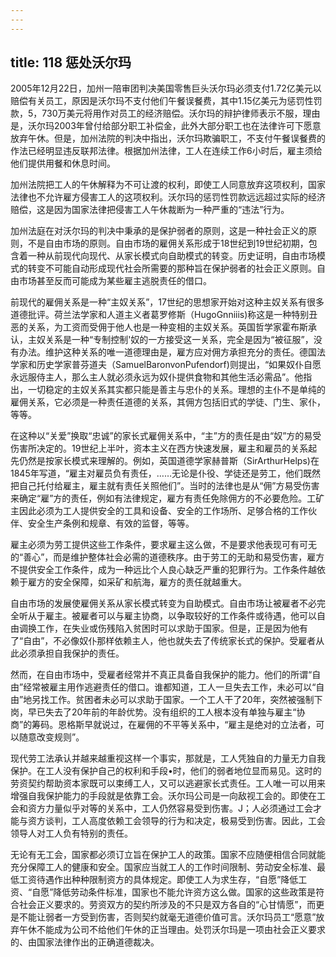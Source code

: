 ```yaml
---
---
---
```

title: 118 惩处沃尔玛
---




2005年12月22日，加州一陪审团判决美国零售巨头沃尔玛必须支付1.72亿美元以赔偿有关员工，原因是沃尔玛不支付他们午餐误餐费，其中1.15亿美元为惩罚性罚款，5，730万美元将用作对员工的经济赔偿。沃尔玛的辩护律师表示不服，理由是，沃尔玛2003年曾付给部分职工补偿金，此外大部分职工也在法律许可下愿意放弃午休。但是，加州法院的判决中指出，沃尔玛欺骗职工，不支付午餐误餐费的作法已经明显违反联邦法律。根据加州法律，工人在连续工作6小时后，雇主须给他们提供用餐和休息时间。

加州法院把工人的午休解释为不可让渡的权利，即使工人同意放弃这项权利，国家法律也不允许雇方侵害工人的这项权利。沃尔玛的惩罚性罚款远远超过实际的经济赔偿，这是因为国家法律把侵害工人午休裁断为一种严重的“违法”行为。

加州法庭在对沃尔玛的判决中秉承的是保护弱者的原则，这是一种社会正义的原则，不是自由市场的原则。自由市场的雇佣关系形成于18世纪到19世纪初期，包含着一种从前现代向现代、从家长模式向自助模式的转变。历史证明，自由市场模式的转变不可能自动形成现代社会所需要的那种旨在保护弱者的社会正义原则。自由市场甚至反而可能成为某些雇主逃脱责任的借口。

前现代的雇佣关系是一种“主奴关系”，17世纪的思想家开始对这种主奴关系有很多道德批评。荷兰法学家和人道主义者葛罗修斯（HugoGnniiis)称这是一种特别丑恶的关系，为工资而受佣于他人也是一种变相的主奴关系。英国哲学家霍布斯承认，主奴关系是一种“专制控制'奴的一方接受这一关系，完全是因为“被征服”，没有办法。维护这种关系的唯一道德理由是，雇方应对佣方承担充分的责任。德国法学家和历史学家普芬道夫（SamuelBaronvonPufendorf)则提出，“如果奴仆自愿永远服侍主人，那么主人就必须永远为奴仆提供食物和其他生活必需品”。他指出，一切稳定的主奴关系其实都只能是善主与忠仆的关系。理想的主仆不是单纯的雇佣关系，它必须是一种责任道德的关系，其佣方包括旧式的学徒、门生、家仆，等等。

在这种以“关爱”换取“忠诚”的家长式雇佣关系中，“主”方的责任是由“奴”方的易受伤害所决定的。19世纪上半叶，资本主义在西方快速发展，雇主和雇员的关系起先仍然是按家长模式来理解的。例如，英国道德学家赫普斯（SirArthurHelps)在1845年写道，“雇主对雇员负有责任，……无论是仆役、学徒还是劳工，他们既然把自己托付给雇主，雇主就有责任关照他们”。当时的法律也是从“佣”方易受伤害来确定“雇”方的责任，例如有法律规定，雇方有责任免除佣方的不必要危险。工矿主因此必须为工人提供安全的工具和设备、安全的工作场所、足够合格的工作伙伴、安全生产条例和规章、有效的监督，等等。

雇主必须为劳工提供这些工作条件，要求雇主这么做，不是要求他表现可有可无的“善心”，而是维护整体社会必需的道德秩序。由于劳工的无助和易受伤害，雇方不提供安全工作条件，成为一种远比个人良心缺乏严重的犯罪行为。工作条件越依赖于雇方的安全保障，如采矿和航海，雇方的责任就越重大。

自由市场的发展使雇佣关系从家长模式转变为自助模式。自由市场让被雇者不必完全听从于雇主。被雇者可以与雇主协商，以争取较好的工作条件或待遇，他可以自由调换工作，在失业或伤残陷入贫困时可以求助于国家。但是，正是因为他有了“自由”，不必像奴仆那样依赖主人，他也就失去了传统家长式的保护。受雇者从此必须承担自我保护的责任。

然而，在自由市场中，受雇者经常并不真正具备自我保护的能力。他们的所谓“自由”经常被雇主用作逃避责任的借口。谁都知道，工人一旦失去工作，未必可以“自由”地另找工作。贫困者未必可以求助于国家。一个工人干了20年，突然被强制下岗，早已失去了20年前的年龄优势。没有组织的工人根本没有单独与雇主“协商”的筹码。恩格斯早就说过，在雇佣的不平等关系中，“雇主是绝对的立法者，可以随意改变规则”。

现代劳工法承认并越来越重视这样一个事实，那就是，工人凭独自的力量无力自我保护。在工人没有保护自己的权利和手段•时，他们的弱者地位显而易见。这时的劳资契约帮助资本家既可以束缚工人，又可以逃避家长式责任。工人唯一可以用来增强自我保护能力的手段就是依靠工会。沃尔玛公司是一向敌视工会的。即使在工会和资方力量似乎对等的关系中，工人仍然容易受到伤害。J；人必须通过工会才能与资方谈判，工人高度依赖工会领导的行为和决定，极易受到伤害。因此，工会领导人对工人负有特别的责任。

无论有无工会，国家都必须订立旨在保护工人的政策。国家不应随便相信合同就能充分保障工人的健康和安全。国家应当就工人的工作时间限制、劳动安全标准、最低工资待遇作出种种限制资方的具体规定。即使工人为求生存，“自愿”降低工资、“自愿”降低劳动条件标准，国家也不能允许资方这么做。国家的这些政策是符合社会正义要求的。劳资双方的契约所涉及的不只是双方各自的“心甘情愿”，而更是不能让弱者一方受到伤害，否则契约就毫无道德价值可言。沃尔玛员工“愿意”放弃午休不能成为公司不给他们午休的正当理由。处罚沃尔玛是一项由社会正义要求的、由国家法律作出的正确道德裁决。